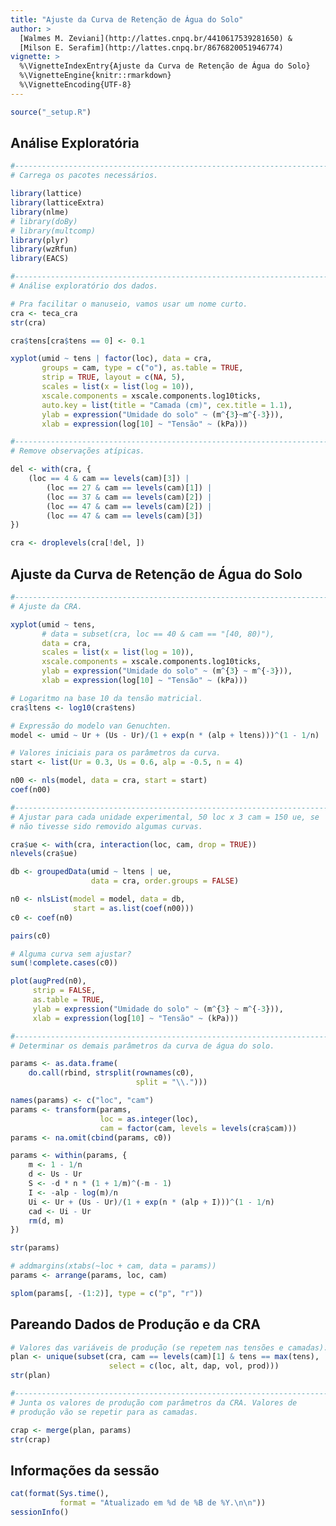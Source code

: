 ```yaml
---
title: "Ajuste da Curva de Retenção de Água do Solo"
author: >
  [Walmes M. Zeviani](http://lattes.cnpq.br/4410617539281650) &
  [Milson E. Serafim](http://lattes.cnpq.br/8676820051946774)
vignette: >
  %\VignetteIndexEntry{Ajuste da Curva de Retenção de Água do Solo}
  %\VignetteEngine{knitr::rmarkdown}
  %\VignetteEncoding{UTF-8}
---
```


```r
source("_setup.R")
```

## Análise Exploratória

```r
#-----------------------------------------------------------------------
# Carrega os pacotes necessários.

library(lattice)
library(latticeExtra)
library(nlme)
# library(doBy)
# library(multcomp)
library(plyr)
library(wzRfun)
library(EACS)

#-----------------------------------------------------------------------
# Análise exploratório dos dados.

# Pra facilitar o manuseio, vamos usar um nome curto.
cra <- teca_cra
str(cra)

cra$tens[cra$tens == 0] <- 0.1

xyplot(umid ~ tens | factor(loc), data = cra,
       groups = cam, type = c("o"), as.table = TRUE,
       strip = TRUE, layout = c(NA, 5),
       scales = list(x = list(log = 10)),
       xscale.components = xscale.components.log10ticks,
       auto.key = list(title = "Camada (cm)", cex.title = 1.1),
       ylab = expression("Umidade do solo" ~ (m^{3}~m^{-3})),
       xlab = expression(log[10] ~ "Tensão" ~ (kPa)))

#-----------------------------------------------------------------------
# Remove observações atípicas.

del <- with(cra, {
    (loc == 4 & cam == levels(cam)[3]) |
        (loc == 27 & cam == levels(cam)[1]) |
        (loc == 37 & cam == levels(cam)[2]) |
        (loc == 47 & cam == levels(cam)[2]) |
        (loc == 47 & cam == levels(cam)[3])
})

cra <- droplevels(cra[!del, ])
```

## Ajuste da Curva de Retenção de Água do Solo

```r
#-----------------------------------------------------------------------
# Ajuste da CRA.

xyplot(umid ~ tens,
       # data = subset(cra, loc == 40 & cam == "[40, 80)"),
       data = cra,
       scales = list(x = list(log = 10)),
       xscale.components = xscale.components.log10ticks,
       ylab = expression("Umidade do solo" ~ (m^{3} ~ m^{-3})),
       xlab = expression(log[10] ~ "Tensão" ~ (kPa)))

# Logaritmo na base 10 da tensão matricial.
cra$ltens <- log10(cra$tens)

# Expressão do modelo van Genuchten.
model <- umid ~ Ur + (Us - Ur)/(1 + exp(n * (alp + ltens)))^(1 - 1/n)

# Valores iniciais para os parâmetros da curva.
start <- list(Ur = 0.3, Us = 0.6, alp = -0.5, n = 4)

n00 <- nls(model, data = cra, start = start)
coef(n00)

#-----------------------------------------------------------------------
# Ajustar para cada unidade experimental, 50 loc x 3 cam = 150 ue, se
# não tivesse sido removido algumas curvas.

cra$ue <- with(cra, interaction(loc, cam, drop = TRUE))
nlevels(cra$ue)

db <- groupedData(umid ~ ltens | ue,
                  data = cra, order.groups = FALSE)

n0 <- nlsList(model = model, data = db,
              start = as.list(coef(n00)))
c0 <- coef(n0)

pairs(c0)

# Alguma curva sem ajustar?
sum(!complete.cases(c0))

plot(augPred(n0),
     strip = FALSE,
     as.table = TRUE,
     ylab = expression("Umidade do solo" ~ (m^{3} ~ m^{-3})),
     xlab = expression(log[10] ~ "Tensão" ~ (kPa)))

#-----------------------------------------------------------------------
# Determinar os demais parâmetros da curva de água do solo.

params <- as.data.frame(
    do.call(rbind, strsplit(rownames(c0),
                            split = "\\.")))

names(params) <- c("loc", "cam")
params <- transform(params,
                    loc = as.integer(loc),
                    cam = factor(cam, levels = levels(cra$cam)))
params <- na.omit(cbind(params, c0))

params <- within(params, {
    m <- 1 - 1/n
    d <- Us - Ur
    S <- -d * n * (1 + 1/m)^(-m - 1)
    I <- -alp - log(m)/n
    Ui <- Ur + (Us - Ur)/(1 + exp(n * (alp + I)))^(1 - 1/n)
    cad <- Ui - Ur
    rm(d, m)
})

str(params)

# addmargins(xtabs(~loc + cam, data = params))
params <- arrange(params, loc, cam)

splom(params[, -(1:2)], type = c("p", "r"))
```

## Pareando Dados de Produção e da CRA

```r
# Valores das variáveis de produção (se repetem nas tensões e camadas).
plan <- unique(subset(cra, cam == levels(cam)[1] & tens == max(tens),
                      select = c(loc, alt, dap, vol, prod)))
str(plan)

#-----------------------------------------------------------------------
# Junta os valores de produção com parâmetros da CRA. Valores de
# produção vão se repetir para as camadas.

crap <- merge(plan, params)
str(crap)
```

## Informações da sessão

```r
cat(format(Sys.time(),
           format = "Atualizado em %d de %B de %Y.\n\n"))
sessionInfo()
```
